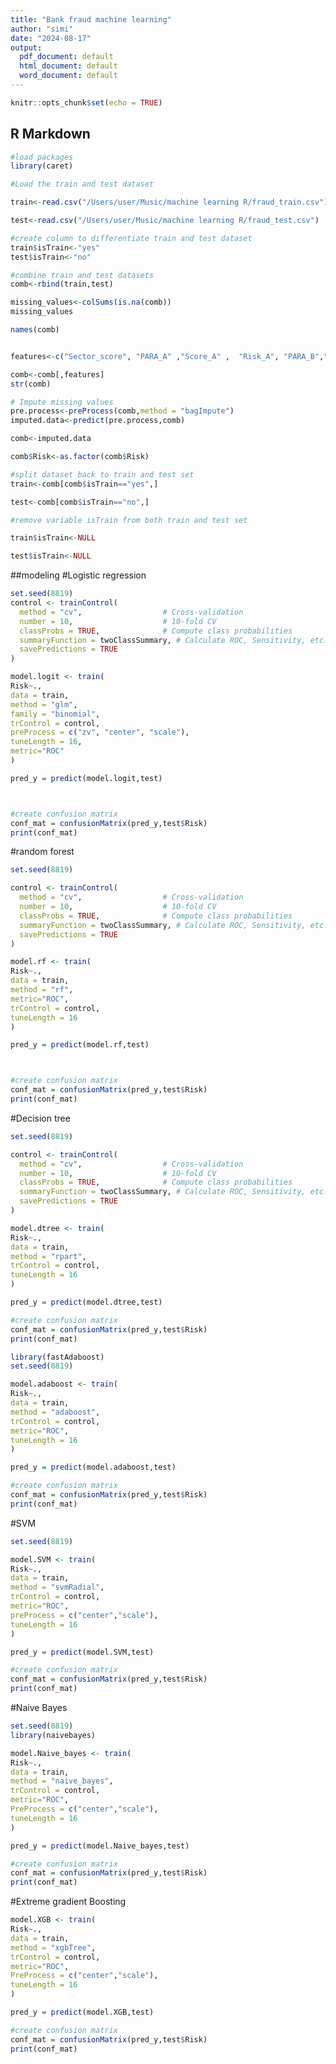 ---
title: "Bank fraud machine learning"
author: "simi"
date: "2024-08-17"
output:
  pdf_document: default
  html_document: default
  word_document: default
---

```{r setup, include=FALSE}
knitr::opts_chunk$set(echo = TRUE)
```

## R Markdown


```{r}
#load packages
library(caret)
```



```{r}

#Load the train and test dataset

train<-read.csv("/Users/user/Music/machine learning R/fraud_train.csv")

test<-read.csv("/Users/user/Music/machine learning R/fraud_test.csv")

```



```{r}
#create column to differentiate train and test dataset
train$isTrain<-"yes"
test$isTrain<-"no"

#combine train and test datasets
comb<-rbind(train,test)

```


```{r}
missing_values<-colSums(is.na(comb))
missing_values
```



```{r}
names(comb)
```


```{r}

```


```{r}

features<-c("Sector_score", "PARA_A" ,"Score_A" ,  "Risk_A", "PARA_B","Score_B","Risk_B","TOTAL","numbers","Risk_C","Money_Value","Score_MV", "Risk_D" ,"District_Loss" , "PROB","RiSk_E", "History", "Prob" , "Risk_F" , "Score" ,"Inherent_Risk", "CONTROL_RISK", "Detection_Risk","Audit_Risk", "Risk",  "isTrain")

comb<-comb[,features]
str(comb)
```


```{r}

# Impute missing values
pre.process<-preProcess(comb,method = "bagImpute")
imputed.data<-predict(pre.process,comb)

```


```{r}
comb<-imputed.data

comb$Risk<-as.factor(comb$Risk)
```


```{r}


#split dataset back to train and test set
train<-comb[comb$isTrain=="yes",]

test<-comb[comb$isTrain=="no",]
```




```{r}
#remove variable isTrain from both train and test set

train$isTrain<-NULL

test$isTrain<-NULL
```


##modeling
#Logistic regression
```{r}
set.seed(8819)
control <- trainControl(
  method = "cv",                  # Cross-validation
  number = 10,                    # 10-fold CV
  classProbs = TRUE,              # Compute class probabilities
  summaryFunction = twoClassSummary, # Calculate ROC, Sensitivity, etc.
  savePredictions = TRUE
)

model.logit <- train(
Risk~.,
data = train,
method = "glm",
family = "binomial",
trControl = control,
preProcess = c("zv", "center", "scale"),
tuneLength = 16,
metric="ROC"
)

```



```{r}
pred_y = predict(model.logit,test)



#create confusion matrix
conf_mat = confusionMatrix(pred_y,test$Risk)
print(conf_mat)
```




#random forest
```{r}
set.seed(8819)

control <- trainControl(
  method = "cv",                  # Cross-validation
  number = 10,                    # 10-fold CV
  classProbs = TRUE,              # Compute class probabilities
  summaryFunction = twoClassSummary, # Calculate ROC, Sensitivity, etc.
  savePredictions = TRUE
)

model.rf <- train(
Risk~.,
data = train,
method = "rf",
metric="ROC",
trControl = control,
tuneLength = 16
)

```





```{r}
pred_y = predict(model.rf,test)



#create confusion matrix
conf_mat = confusionMatrix(pred_y,test$Risk)
print(conf_mat)
```
#Decision tree
```{r}
set.seed(8819)

control <- trainControl(
  method = "cv",                  # Cross-validation
  number = 10,                    # 10-fold CV
  classProbs = TRUE,              # Compute class probabilities
  summaryFunction = twoClassSummary, # Calculate ROC, Sensitivity, etc.
  savePredictions = TRUE
)

model.dtree <- train(
Risk~.,
data = train,
method = "rpart",
trControl = control,
tuneLength = 16
)
```



```{r}
pred_y = predict(model.dtree,test)

#create confusion matrix
conf_mat = confusionMatrix(pred_y,test$Risk)
print(conf_mat)
```



```{r}
library(fastAdaboost)
set.seed(8819)

model.adaboost <- train(
Risk~.,
data = train,
method = "adaboost",
trControl = control,
metric="ROC",
tuneLength = 16
)
```


```{r}
pred_y = predict(model.adaboost,test)

#create confusion matrix
conf_mat = confusionMatrix(pred_y,test$Risk)
print(conf_mat)
```


#SVM

```{r}
set.seed(8819)

model.SVM <- train(
Risk~.,
data = train,
method = "svmRadial",
trControl = control,
metric="ROC",
preProcess = c("center","scale"),
tuneLength = 16
)
```




```{r}
pred_y = predict(model.SVM,test)

#create confusion matrix
conf_mat = confusionMatrix(pred_y,test$Risk)
print(conf_mat)
```



#Naive Bayes
```{r}
set.seed(8819)
library(naivebayes)

model.Naive_bayes <- train(
Risk~.,
data = train,
method = "naive_bayes",
trControl = control,
metric="ROC",
PreProcess = c("center","scale"),
tuneLength = 16
)
```




```{r}
pred_y = predict(model.Naive_bayes,test)

#create confusion matrix
conf_mat = confusionMatrix(pred_y,test$Risk)
print(conf_mat)
```



#Extreme gradient Boosting

```{r}
model.XGB <- train(
Risk~.,
data = train,
method = "xgbTree",
trControl = control,
metric="ROC",
PreProcess = c("center","scale"),
tuneLength = 16
)
```



```{r}
pred_y = predict(model.XGB,test)

#create confusion matrix
conf_mat = confusionMatrix(pred_y,test$Risk)
print(conf_mat)
```



```{r}

```



```{r}

```



```{r}


```





```{r}

```




```{r}

```




```{r}

```




```{r}

```




```{r}

```




```{r}

```




```{r}

```



```{r}

```


```{r}

```



```{r}

```



```{r}

```




```{r}

```




```{r}

```




```{r}

```




```{r}

```




```{r}

```




```{r}

```




```{r}

```



```{r}

```























































































































































































































































































































































































































































































